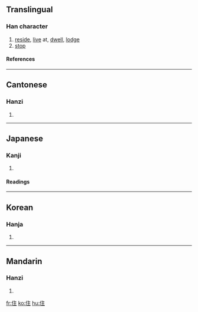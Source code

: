 ==Translingual==
===Han character===
{{Han char|rad=人|as=05|sn=7|four=2021<sub>4</sub>|canj=人卜土 (OYG)}}
# [[reside]], [[live]] at, [[dwell]], [[lodge]]
# [[stop]]
====References====
{{Han ref|kx=0098.090|dkj=00505|dj=0207.020|hdz=10137.090|uh=4F4F|ud=20303|bh=A6ED|bd=42733}}
----
==Cantonese==
===Hanzi===
{{yue-hanzi|jyut=|y=jyu6}}
# {{defn|Cantonese}}
----
==Japanese==
===Kanji===
{{ja-kanji|grade=|rs=人05}}
# {{defn|Japanese}} 
====Readings====
{{ja-readings|on=[[じゅう]] (jū)|kun=[[すむ]] (sumu), [[とどまる]] (todomaru), [[やむ]] (yamu)}}
----
==Korean==
===Hanja===
{{ko-hanja|hangeul=주|rv=ju|mr=chu}}
# {{defn|Korean}}
----
==Mandarin==
===Hanzi===
{{cmn-hanzi|pin=[[zhù]] (zhu4)|wg=chu<sup>4</sup>}}
# {{defn|Mandarin}}

[[fr:住]]
[[ko:住]]
[[hu:住]]